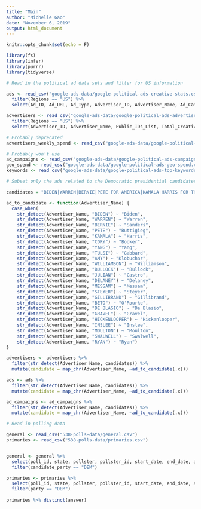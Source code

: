 ```yaml
---
title: "Main"
author: "Michelle Gao"
date: "November 6, 2019"
output: html_document
---
```


```r
knitr::opts_chunk$set(echo = F)

library(fs)
library(infer)
library(purrr)
library(tidyverse)

```

```r

# Read in the political ad data sets and filter for US information

ads <- read_csv("google-ads-data/google-political-ads-creative-stats.csv") %>% 
  filter(Regions == "US") %>% 
  select(Ad_ID, Ad_URL, Ad_Type, Advertiser_ID, Advertiser_Name, Ad_Campaigns_List, Date_Range_Start, Date_Range_End, Num_of_Days, Impressions, Spend_USD)

advertisers <- read_csv("google-ads-data/google-political-ads-advertiser-stats.csv") %>% 
  filter(Regions == "US") %>% 
  select(Advertiser_ID, Advertiser_Name, Public_IDs_List, Total_Creatives, Spend_USD)

# Probably deprecated
advertisers_weekly_spend <- read_csv("google-ads-data/google-political-ads-advertiser-weekly-spend.csv")

# Probably won't use
ad_campaigns <- read_csv("google-ads-data/google-political-ads-campaign-targeting.csv")
geo_spend <- read_csv("google-ads-data/google-political-ads-geo-spend.csv")
keywords <- read_csv("google-ads-data/google-political-ads-top-keywords-history.csv")

# Subset only the ads related to the Democratic presidential candidates

candidates = "BIDEN|WARREN|BERNIE|PETE FOR AMERICA|KAMALA HARRIS FOR THE PEOPLE|CORY 2020|YANG|TULSI NOW|WILLIAMSON|AMY FOR AMERICA|BULLOCK FOR PRESIDENT|JULIAN FOR THE FUTURE|JOHN DELANEY|WAYNE MESSAM|TOM STEYER|GILLIBRAND 2020|BETO FOR AMERICA|DE BLASIO|MIKE GRAVEL|HICKENLOOPER|INSLEE|SETH MOULTON|SWALWELL|TIM RYAN"

ad_to_candidate <- function(Advertiser_Name) {
  case_when(
    str_detect(Advertiser_Name, "BIDEN") ~ "Biden",
    str_detect(Advertiser_Name, "WARREN") ~ "Warren",
    str_detect(Advertiser_Name, "BERNIE") ~ "Sanders",
    str_detect(Advertiser_Name, "PETE") ~ "Buttigieg",
    str_detect(Advertiser_Name, "KAMALA") ~ "Harris",
    str_detect(Advertiser_Name, "CORY") ~ "Booker",
    str_detect(Advertiser_Name, "YANG") ~ "Yang",
    str_detect(Advertiser_Name, "TULSI") ~ "Gabbard",
    str_detect(Advertiser_Name, "AMY") ~ "Klobuchar",
    str_detect(Advertiser_Name, "WILLIAMSON") ~ "Williamson",
    str_detect(Advertiser_Name, "BULLOCK") ~ "Bullock",
    str_detect(Advertiser_Name, "JULIAN") ~ "Castro",
    str_detect(Advertiser_Name, "DELANEY") ~ "Delaney",
    str_detect(Advertiser_Name, "MESSAM") ~ "Messam",
    str_detect(Advertiser_Name, "STEYER") ~ "Steyer",
    str_detect(Advertiser_Name, "GILLIBRAND") ~ "Gillibrand",
    str_detect(Advertiser_Name, "BETO") ~ "O'Rourke",
    str_detect(Advertiser_Name, "DE BLASIO") ~ "De Blasio",
    str_detect(Advertiser_Name, "GRAVEL") ~ "Gravel",
    str_detect(Advertiser_Name, "HICKENLOOPER") ~ "Hickenlooper",
    str_detect(Advertiser_Name, "INSLEE") ~ "Inslee",
    str_detect(Advertiser_Name, "MOULTON") ~ "Moulton",
    str_detect(Advertiser_Name, "SWALWELL") ~ "Swalwell",
    str_detect(Advertiser_Name, "RYAN") ~ "Ryan")
}

advertisers <- advertisers %>% 
  filter(str_detect(Advertiser_Name, candidates)) %>% 
  mutate(candidate = map_chr(Advertiser_Name, ~ad_to_candidate(.x)))

ads <- ads %>% 
  filter(str_detect(Advertiser_Name, candidates)) %>% 
  mutate(candidate = map_chr(Advertiser_Name, ~ad_to_candidate(.x)))

ad_campaigns <- ad_campaigns %>% 
  filter(str_detect(Advertiser_Name, candidates)) %>% 
  mutate(candidate = map_chr(Advertiser_Name, ~ad_to_candidate(.x)))

```

```r

# Read in polling data

general <- read_csv("538-polls-data/general.csv")
primaries <- read_csv("538-polls-data/primaries.csv")


general <- general %>% 
  select(poll_id, state, pollster, pollster_id, start_date, end_date, answer, candidate_name, candidate_party, pct) %>% 
  filter(candidate_party == "DEM") 

primaries <- primaries %>% 
  select(poll_id, state, pollster, pollster_id, start_date, end_date, answer, candidate_name, party, pct) %>% 
  filter(party == "DEM")
  
primaries %>% distinct(answer)
```

